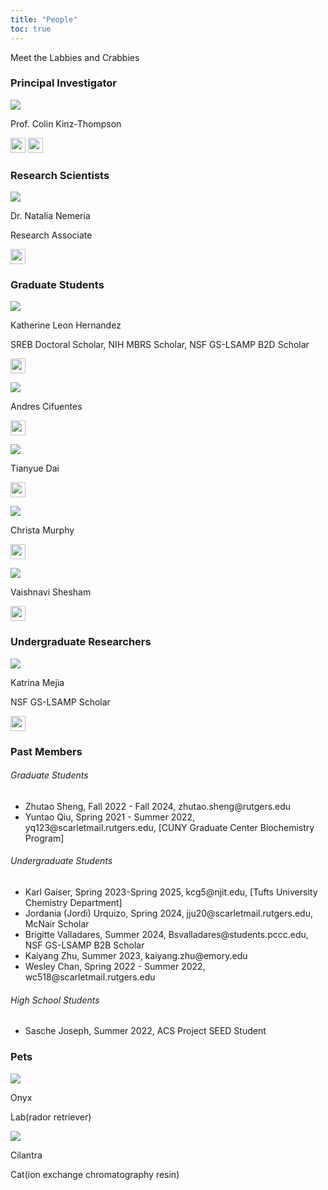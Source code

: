 ```yaml
---
title: "People"
toc: true
---
```


Meet the Labbies and Crabbies


### Principal Investigator
:::: {layout="[ 35, 65 ]"}
![](./images/ppl/colin_microscope.jpg)

::: {center}
Prof. Colin Kinz-Thompson

[![](./images/envelope-regular.svg){width=0.25in}](mailto:colin.kinzthompson@rutgers.edu)
[![](./images/rectangle-list-regular.svg){width=0.25in}]("./labwebsite/papers/CV_CKT.pdf")
:::
::::




### Research Scientists
:::: {layout="[ 35, 65 ]"}
![](./images/ppl/natasha_microscope.jpg)

::: {center}
Dr. Natalia Nemeria

Research Associate

[![](./images/envelope-regular.svg){width=0.25in}](mailto:nemeria@newark.rutgers.edu)
<!-- Start: Summer 2022  -->
<!-- End: Current -->
:::
::::

### Graduate Students

:::: {layout="[ 35, 65 ]"}
![](./images/ppl/kathy_microscope.jpg)

::: {center}
Katherine Leon Hernandez

SREB Doctoral Scholar, NIH MBRS Scholar, NSF GS-LSAMP B2D Scholar

[![](./images/envelope-regular.svg){width=0.25in}](mailto:kathy.leon@rutgers.edu)
<!-- Start: Fall 2020  -->
<!-- End: Current -->
:::
::::



:::: {layout="[ 35, 65 ]"}
![](./images/ppl/andres_microscope.jpg)

::: {center}
Andres Cifuentes

[![](./images/envelope-regular.svg){width=0.25in}](mailto:acc256@scarletmail.rutgers.edu)
<!-- Start: Spring 2023  -->
<!-- End: Current -->
:::
::::



:::: {layout="[ 35, 65 ]"}
![](./images/ppl/tianyue_microscope.jpg)

::: {center}
Tianyue Dai

[![](./images/envelope-regular.svg){width=0.25in}](mailto:td460@newark.rutgers.edu)
<!-- Start: Fall 2022  -->
<!-- End: Current -->
:::
::::


:::: {layout="[ 35, 65 ]"}
![](./images/ppl/blank1.jpg)

::: {center}
Christa Murphy

[![](./images/envelope-regular.svg){width=0.25in}](mailto:mailto:cm1669@scarletmail.rutgers.edu)
<!-- Start: Spring 2024  -->
<!-- End: Current -->
:::
::::


:::: {layout="[ 35, 65 ]"}
![](./images/ppl/vaishnavi_microscope.jpg)

::: {center}
Vaishnavi Shesham

[![](./images/envelope-regular.svg){width=0.25in}](mailto:vs803@scarletmail.rutgers.edu)
<!-- Start: Fall 2022  -->
<!-- End: Current -->
:::
::::



### Undergraduate Researchers

:::: {layout="[ 35, 65 ]"}
![](./images/ppl/blank1.jpg)

::: {center}
Katrina Mejia

NSF GS-LSAMP Scholar

[![](./images/envelope-regular.svg){width=0.25in}](mailto:kmm722@scarletmail.rutgers.edu)
<!-- Start: Spring 2024  -->
<!-- End: Current -->
:::
::::


### Past Members

###### Graduate Students
* Zhutao Sheng, Fall 2022 - Fall 2024, zhutao.sheng@rutgers.edu
* Yuntao Qiu, Spring 2021 - Summer 2022, yq123@scarletmail.rutgers.edu, [CUNY Graduate Center Biochemistry Program]

###### Undergraduate Students
* Karl Gaiser, Spring 2023-Spring 2025, kcg5@njit.edu, [Tufts University Chemistry Department]
* Jordania (Jordi) Urquizo, Spring 2024, jju20@scarletmail.rutgers.edu, McNair Scholar
* Brigitte Valladares, Summer 2024, Bsvalladares@students.pccc.edu, NSF GS-LSAMP B2B Scholar
* Kaiyang Zhu, Summer 2023, kaiyang.zhu@emory.edu
* Wesley Chan, Spring 2022 - Summer 2022, wc518@scarletmail.rutgers.edu

###### High School Students
* Sasche Joseph, Summer 2022, ACS Project SEED Student



### Pets

:::: {layout="[ 35, 65 ]"}
![](./images/ppl/pets/onyx.jpg)

::: {}
Onyx

Lab(rador retriever)

:::
::::


:::: {layout="[ 35, 65 ]"}
![](./images/ppl/pets/cilantra.jpg)

::: {}
Cilantra

Cat(ion exchange chromatography resin)

:::
::::

